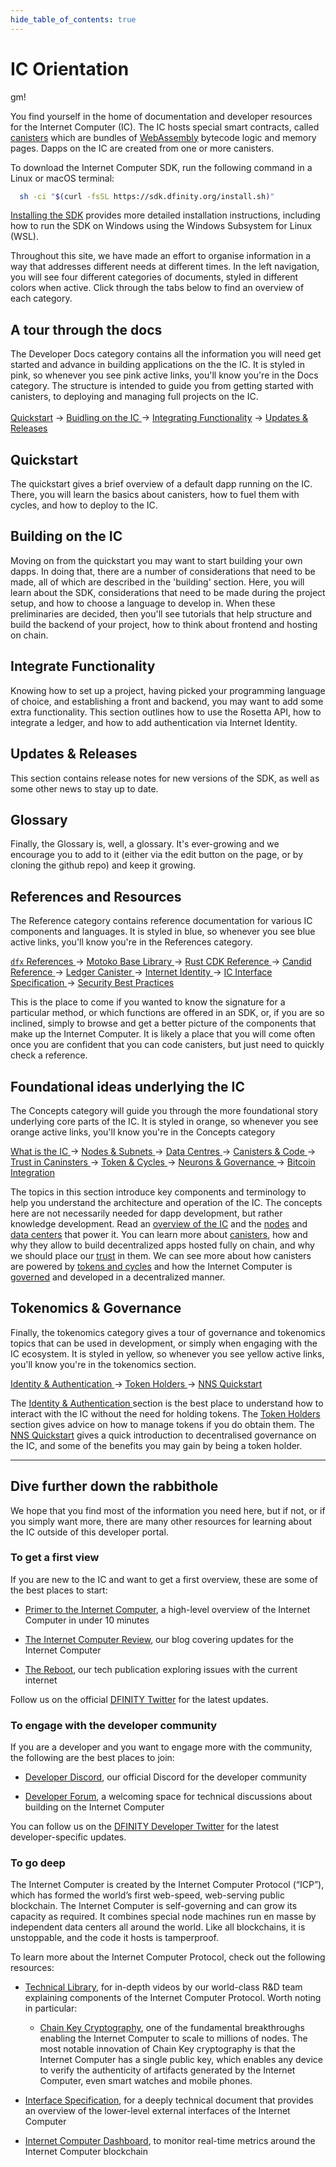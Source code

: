 ```yaml
--- 
hide_table_of_contents: true
---
```



# IC Orientation

gm!

You find yourself in the home of documentation and developer resources for the Internet Computer (IC). 
The IC hosts special smart contracts, called [canisters](https://medium.com/dfinity/software-canisters-an-evolution-of-smart-contracts-internet-computer-f1f92f1bfffb) which are bundles of [WebAssembly](https://webassembly.org/) bytecode logic and memory pages.
Dapps on the IC are created from one or more canisters. 

To download the Internet Computer SDK, run the following command in a Linux or macOS terminal:

``` bash
  sh -ci "$(curl -fsSL https://sdk.dfinity.org/install.sh)"
```

[Installing the SDK](build/install-upgrade-remove) provides more detailed installation instructions, including how to run the SDK on Windows using the Windows Subsystem for Linux (WSL).

<!-- :::note

Qualified developers can access $20 worth of free cycles to begin deploying canister smart contracts to the Internet Computer blockchain. [Claim your free cycles](https://faucet.dfinity.org/auth)

::: -->
Throughout this site, we have made an effort to organise information in a way that addresses different needs at different times. 
In the left navigation, you will see four different categories of documents, styled in different colors when active.
Click through the tabs below to find an overview of each category. 

<Tabs>
  <TabItem value="docs" label='Developer Docs' attributes={{className: styles.docs}}>
    <h2> A tour through the docs </h2>
    <p>The Developer Docs category contains all the information you will need get started and advance in building applications on the the IC. 
      It is styled in pink, so whenever you see pink active links, you'll know you're in the Docs category.
      The structure is intended to guide you from getting started with canisters, to deploying and managing full projects on the IC. 
    <br></br>
    <a href="quickstart/hello10mins"> Quickstart</a> &rarr; 
    <a href="build/">Buidling on the IC </a> &rarr; 
    <a href="functionality/internet-identity/integrate-identity">Integrating Functionality</a> &rarr; 
    <a href="updates/release-notes/sdk-release-notes">Updates & Releases</a>
    </p>
    <h2> Quickstart </h2>
    <p>The quickstart gives a brief overview of a default dapp running on the IC. There, you will learn the basics about canisters, how to fuel them with cycles, and how to deploy to the IC.</p>
    <h2> Building on the IC </h2>
    <p> Moving on from the quickstart you may want to start building your own dapps. In doing that, there are a number of considerations that need to be made, all of which are described in the 'building' section. Here, you will learn about the SDK, considerations that need to be made during the project setup, and how to choose a language to develop in. 
      When these preliminaries are decided, then you'll see tutorials that help structure and build the backend of your project, how to think about frontend and hosting on chain.</p>
    <h2> Integrate Functionality </h2>
    <p> Knowing how to set up a project, having picked your programming language of choice, and establishing a front and backend, you may want to add some extra functionality. 
      This section outlines how to use the Rosetta API, how to integrate a ledger, and how to add authentication via Internet Identity.</p>
    <h2> Updates & Releases </h2>
    <p> This section contains release notes for new versions of the SDK, as well as some other news to stay up to date. </p>
    <h2> Glossary </h2>
    <p> Finally, the Glossary is, well, a glossary. It's ever-growing and we encourage you to add to it (either via the edit button on the page, or by cloning the github repo) and keep it growing. </p>

  </TabItem>
  <TabItem value="refs" label='References' attributes={{className: styles.refs}}>
    <h2> References and Resources </h2>
    <p>The Reference category contains reference documentation for various IC components and languages. 
    It is styled in blue, so whenever you see blue active links, you'll know you're in the References category.</p>
    <p><a href='../references/cli-reference'> <code>dfx</code> References </a> &rarr; 
    <a href='../references/motoko-ref/array'> Motoko Base Library </a> &rarr; 
    <a href='https://docs.rs/ic-cdk/latest/ic_cdk/'> Rust CDK Reference </a> &rarr; 
    <a href='../references/candid-ref'> Candid Reference </a> &rarr; 
    <a href='../references/ledger'> Ledger Canister </a> &rarr; 
    <a href='../references/ii-spec'> Internet Identity </a> &rarr; 
    <a href='../references/ic-interface-spec'> IC Interface Specification </a> &rarr; 
    <a href='../references/security'> Security Best Practices </a></p>
    <p> This is the place to come if you wanted to know the signature for a particular method, or which functions are offered in an SDK, or, if you are so inclined, simply to browse and get a better picture of the components that make up the Internet Computer.
      It is likely a place that you will come often once you are confident that you can code canisters, but just need to quickly check a reference. </p>
  </TabItem>
  <TabItem value="concepts" label='Concepts' attributes={{className: styles.concepts}}>
    <h2> Foundational ideas underlying the IC </h2>
    <p> The Concepts category will guide you through the more foundational story underlying core parts of the IC.
      It is styled in orange, so whenever you see orange active links, you'll know you're in the Concepts category </p>
      <p><a href='../concepts/what-is-IC'> What is the IC </a> &rarr; 
      <a href='../concepts/nodes-subnets'> Nodes & Subnets </a> &rarr; 
      <a href='../concepts/data-centers'> Data Centres </a> &rarr; 
      <a href='../concepts/canisters-code'> Canisters & Code </a> &rarr; 
      <a href='../concepts/trust-in-canisters'> Trust in Caninsters </a> &rarr; 
      <a href='../concepts/tokens-cycles'> Token & Cycles </a> &rarr; 
      <a href='../concepts/governance'> Neurons & Governance </a> &rarr; 
      <a href='../concepts/bitcoin-integration'> Bitcoin Integration </a> </p>
      <p>The topics in this section introduce key components and terminology to help you understand the architecture and operation of the IC. The concepts here are not necessarily needed for dapp development, but rather knowledge development.
        Read an <a href='../concepts/what-is-IC'>overview of the IC</a> and the <a href='../concepts/nodes-subnets'>nodes</a> and <a href='../concepts/data-centers'>data centers</a> that power it. 
        You can learn more about <a href='../concepts/canisters-code'>canisters</a>, how and why they allow to build decentralized apps hosted fully on chain, and why we should place our <a href='../concepts/trust-in-canisters'>trust</a> in them. 
        We can see more about how canisters are powered by <a href='../concepts/tokens-cycles'>tokens and cycles</a> and how the Internet Computer is <a href='../concepts/governance'>governed</a> and developed in a decentralized manner. </p>
  </TabItem>
  <TabItem value="tokens" label='Tokenomics' attributes={{className: styles.tokens}}>
    <h2> Tokenomics & Governance </h2>
    <p>Finally, the tokenomics category gives a tour of governance and tokenomics topics that can be used in development, or simply when engaging with the IC ecosystem. 
    It is styled in yellow, so whenever you see yellow active links, you'll know you're in the tokenomics section. </p>
    <p><a href='../tokenomics/identity-auth/what-is-ic-identity'> Identity & Authentication </a> &rarr;
    <a href='../tokenomics/token-holders'> Token Holders </a> &rarr; 
    <a href='../tokenomics/token-holders/nns-app-quickstart'> NNS Quickstart</a></p>
    <p> The <a href='../tokenomics/identity-auth/what-is-ic-identity'> Identity & Authentication </a> section is the best place to understand how to interact with the IC without the need for holding tokens. 
    The <a href='../tokenomics/token-holders'> Token Holders </a> section gives advice on how to manage tokens if you do obtain them.
    The <a href='../tokenomics/token-holders/nns-app-quickstart'> NNS Quickstart</a>  gives a quick introduction to decentralised governance on the IC, and some of the benefits you may gain by being a token holder.</p>
  </TabItem>
</Tabs>

---

## Dive further down the rabbithole
We hope that you find most of the information you need here, but if not, or if you simply want more,  there are many other resources for learning about the IC outside of this developer portal. 

### To get a first view
If you are new to the IC and want to get a first overview, these are some of the best places to start: 

-   [Primer to the Internet Computer](https://www.youtube.com/watch?v=YWHTNr8RZHg&list=PLuhDt1vhGcrf4DgKZecU3ar_RA1cB0vUT&index=17&ab_channel=DFINITY), a high-level overview of the Internet Computer in under 10 minutes

-   [The Internet Computer Review](https://medium.com/dfinity), our blog covering updates for the Internet Computer

-   [The Reboot](https://thereboot.com/), our tech publication exploring issues with the current internet

Follow us on the official [DFINITY Twitter](https://twitter.com/dfinity) for the latest updates.

### To engage with the developer community

If you are a developer and you want to engage more with the community, the following are the best places to join:

-   [Developer Discord](https://discord.gg/cA7y6ezyE2), our official Discord for the developer community

-   [Developer Forum](https://forum.dfinity.org/), a welcoming space for technical discussions about building on the Internet Computer

You can follow us on the [DFINITY Developer Twitter](https://twitter.com/dfinitydev) for the latest developer-specific updates.

### To go deep

The Internet Computer is created by the Internet Computer Protocol (“ICP”), which has formed the world’s first web-speed, web-serving public blockchain. The Internet Computer is self-governing and can grow its capacity as required. It combines special node machines run en masse by independent data centers all around the world. Like all blockchains, it is unstoppable, and the code it hosts is tamperproof.

To learn more about the Internet Computer Protocol, check out the following resources:

-   [Technical Library](https://dfinity.org/technicals/), for in-depth videos by our world-class R&D team explaining components of the Internet Computer Protocol. Worth noting in particular:

    -   [Chain Key Cryptography](https://dfinity.org/technicals/chain-key-technology), one of the fundamental breakthroughs enabling the Internet Computer to scale to millions of nodes. The most notable innovation of Chain Key cryptography is that the Internet Computer has a single public key, which enables any device to verify the authenticity of artifacts generated by the Internet Computer, even smart watches and mobile phones.

-   [Interface Specification](../references/ic-interface-spec), for a deeply technical document that provides an overview of the lower-level external interfaces of the Internet Computer

-   [Internet Computer Dashboard](https://dashboard.internetcomputer.org/), to monitor real-time metrics around the Internet Computer blockchain
